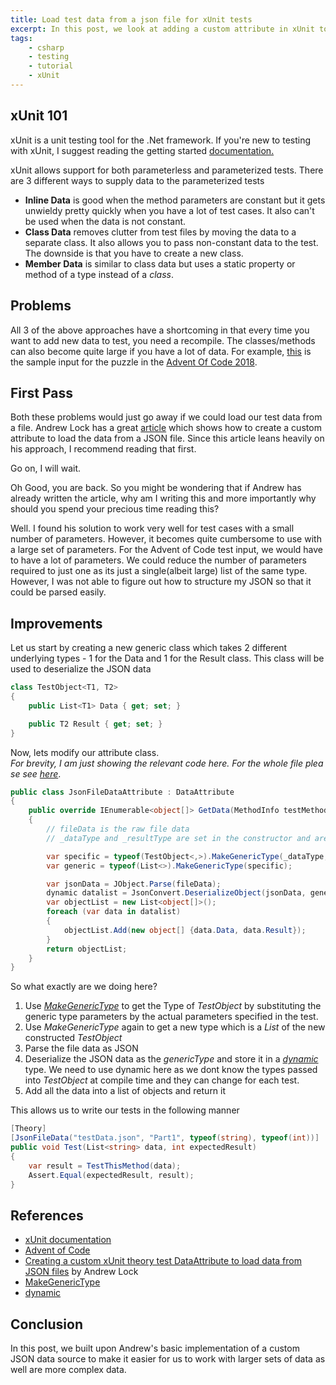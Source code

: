 ```yaml
---
title: Load test data from a json file for xUnit tests
excerpt: In this post, we look at adding a custom attribute in xUnit to load test data from a json file.
tags:
    - csharp
    - testing
    - tutorial
    - xUnit
---
```


## xUnit 101

xUnit is a unit testing tool for the .Net framework. If you're new to testing with xUnit, I suggest reading the getting
started [documentation.](https://xunit.github.io/docs/getting-started-dotnet-core.html)

xUnit allows support for both parameterless and parameterized tests. There are 3 different ways to supply data to the
parameterized tests

-   **Inline Data** is good when the method parameters are constant but it gets unwieldy pretty quickly when you have a
    lot of test cases. It also can't be used when the data is not constant.
-   **Class Data** removes clutter from test files by moving the data to a separate class. It also allows you to pass
    non-constant data to the test. The downside is that you have to create a new class.
-   **Member Data** is similar to class data but uses a static property or method of a type instead of a _class_.

## Problems

All 3 of the above approaches have a shortcoming in that every time you want to add new data to test, you need a
recompile. The classes/methods can also become quite large if you have a lot of data. For example,
[this](https://github.com/AnkurSheel/AdventOfCode2018/blob/84f0174ce6d35bef70e45b1713d2e23272dc5a29/AdventOfCode2018.Tests/Day1/testData.json#L37-L1054)
is the sample input for the puzzle in the [Advent Of Code 2018](https://adventofcode.com/2018).

## First Pass

Both these problems would just go away if we could load our test data from a file. Andrew Lock has a great
[article](https://andrewlock.net/creating-a-custom-xunit-theory-test-dataattribute-to-load-data-from-json-files/) which
shows how to create a custom attribute to load the data from a JSON file. Since this article leans heavily on his
approach, I recommend reading that first.

Go on, I will wait.

Oh Good, you are back. So you might be wondering that if Andrew has already written the article, why am I writing this
and more importantly why should you spend your precious time reading this?

Well. I found his solution to work very well for test cases with a small number of parameters. However, it becomes quite
cumbersome to use with a large set of parameters. For the Advent of Code test input, we would have to have a lot of
parameters. We could reduce the number of parameters required to just one as its just a single(albeit large) list of the
same type. However, I was not able to figure out how to structure my JSON so that it could be parsed easily.

## Improvements

Let us start by creating a new generic class which takes 2 different underlying types - 1 for the Data and 1 for the
Result class. This class will be used to deserialize the JSON data

```csharp
class TestObject<T1, T2>
{
	public List<T1> Data { get; set; }

	public T2 Result { get; set; }
}
```

Now, lets modify our attribute class.
_For brevity, I am just showing the relevant code here. For the whole file please see [here](https://github.com/AnkurSheel/AdventOfCode2018/blob/master/AdventOfCode2018.Tests/JsonFileDataAttribute.cs)_.

```csharp
public class JsonFileDataAttribute : DataAttribute
{
	public override IEnumerable<object[]> GetData(MethodInfo testMethod)
	{
		// fileData is the raw file data
		// _dataType and _resultType are set in the constructor and are the types for the input data and the result

		var specific = typeof(TestObject<,>).MakeGenericType(_dataType, _resultType);
		var generic = typeof(List<>).MakeGenericType(specific);

		var jsonData = JObject.Parse(fileData);
		dynamic datalist = JsonConvert.DeserializeObject(jsonData, generic);
		var objectList = new List<object[]>();
		foreach (var data in datalist)
		{
			objectList.Add(new object[] {data.Data, data.Result});
		}
		return objectList;
	}
}
```

So what exactly are we doing here?

1. Use
   _[MakeGenericType](<https://docs.microsoft.com/en-us/dotnet/api/system.type.makegenerictype?f1url=https%3A%2F%2Fmsdn.microsoft.com%2Fquery%2Fdev15.query%3FappId%3DDev15IDEF1%26l%3DEN-US%26k%3Dk(System.Type.MakeGenericType);k(DevLang-csharp)%26rd%3Dtrue&view=netframework-4.7.2>)_
   to get the Type of _TestObject_ by substituting the generic type parameters by the actual parameters specified in the
   test.
2. Use _MakeGenericType_ again to get a new type which is a _List_ of the new constructed _TestObject_
3. Parse the file data as JSON
4. Deserialize the JSON data as the _genericType_ and store it in a
   _[dynamic](<https://docs.microsoft.com/en-us/dotnet/csharp/language-reference/keywords/dynamic?f1url=https%3A%2F%2Fmsdn.microsoft.com%2Fquery%2Fdev15.query%3FappId%3DDev15IDEF1%26l%3DEN-US%26k%3Dk(dynamic_CSharpKeyword)%3Bk(DevLang-csharp)%26rd%3Dtrue>)_
   type. We need to use dynamic here as we dont know the types passed into _TestObject_ at compile time and they can
   change for each test.
5. Add all the data into a list of objects and return it

This allows us to write our tests in the following manner

```csharp
[Theory]
[JsonFileData("testData.json", "Part1", typeof(string), typeof(int))]
public void Test(List<string> data, int expectedResult)
{
	var result = TestThisMethod(data);
	Assert.Equal(expectedResult, result);
}
```

## References

-   [xUnit documentation](https://xunit.github.io/docs/getting-started-dotnet-core.html)
-   [Advent of Code](https://adventofcode.com)
-   [Creating a custom xUnit theory test DataAttribute to load data from JSON files](https://andrewlock.net/creating-a-custom-xunit-theory-test-dataattribute-to-load-data-from-json-files/)
    by Andrew Lock
-   [MakeGenericType](<https://docs.microsoft.com/en-us/dotnet/api/system.type.makegenerictype?f1url=https%3A%2F%2Fmsdn.microsoft.com%2Fquery%2Fdev15.query%3FappId%3DDev15IDEF1%26l%3DEN-US%26k%3Dk(System.Type.MakeGenericType);k(DevLang-csharp)%26rd%3Dtrue&view=netframework-4.7.2>)
-   [dynamic](<https://docs.microsoft.com/en-us/dotnet/csharp/language-reference/keywords/dynamic?f1url=https%3A%2F%2Fmsdn.microsoft.com%2Fquery%2Fdev15.query%3FappId%3DDev15IDEF1%26l%3DEN-US%26k%3Dk(dynamic_CSharpKeyword)%3Bk(DevLang-csharp)%26rd%3Dtrue>)

## Conclusion

In this post, we built upon Andrew's basic implementation of a custom JSON data source to make it easier for us to work
with larger sets of data as well are more complex data.
